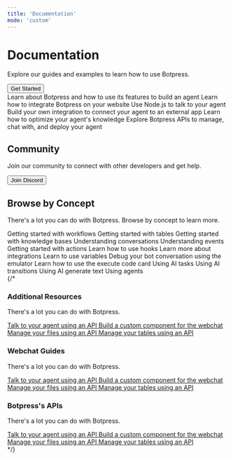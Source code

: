 ```yaml
---
title: 'Documentation'
mode: 'custom'
---
```



<div className="flex flex-col items-center justify-center my-10">
  <h1 className="text-4xl text-gray-600 font-bold pb-2">Documentation</h1>
  <p className="text-lg mb-4 text-center">Explore our guides and examples to learn how to use Botpress.</p>
  <a href="guides/introduction">
    <button className="flex items-center gap-2 border border-gray-300 bg-blue-500 text-white rounded-lg shadow-md px-6 py-2 text-sm font-medium text-gray-800 hover:bg-blue-600 focus:outline-none focus:ring-2 focus:ring-offset-2 focus:ring-gray-500">
      Get Started
    </button>
  </a>
</div>

<div className="flex flex-col items-center justify-center mb-20 mx-10">
  <CardGroup cols={3}>
    <Card title="Guides" href="/guides/introduction">
      Learn about Botpress and how to use its features to build an agent
    </Card>
    <Card title="Webchat" href="/webchat/introduction">
      Learn how to integrate Botpress on your website
    </Card>
    <Card title="Chat API" href="/api-reference/chat-api/introduction">
      Use Node.js to talk to your agent
    </Card>
    <Card title="Build an integration" href="/for-developers/sdk/integration">
      Build your own integration to connect your agent to an external app
    </Card>
    <Card title="Knowledge Base" href="/guides/studio/interface/knowledge-base/introduction">
      Learn how to optimize your agent's knowledge
    </Card>
    <Card title="API Reference" href="/api-reference/introduction">
      Explore Botpress APIs to manage, chat with, and deploy your agent
    </Card>
  </CardGroup>
</div>

<div className="flex flex-col items-center justify-center pb-20">
  <h2 className="text-3xl text-gray-600 font-bold pb-2">Community</h2>
  <p className="text-md mb-4 text-center">Join our community to connect with other developers and get help.</p>
  <a href="https://discord.com/invite/botpress" target="_blank" rel="noreferrer">
    <button
      className="flex items-center gap-2 bg-white border border-gray-300 rounded-lg shadow-md px-6 py-2 text-sm font-medium text-gray-800 hover:bg-gray-200 focus:outline-none focus:ring-2 focus:ring-offset-2 focus:ring-gray-500"
    >
      <Icon icon="discord" iconType="solid" className="bg-purple-500" color="#5865F2" />
      <span>Join Discord</span>
    </button>
  </a>
</div>

<div className="flex flex-col items-center justify-center mb-20 mx-10">
  <h2 className="text-3xl text-gray-600 font-bold pb-2">Browse by Concept</h2>
  <p className="text-md mb-4 text-center">There's a lot you can do with Botpress. Browse by concept to learn more.</p>
  <div className="sm:grid-cols-2 grid-cols-1 grid gap-4 md:grid-cols-3 lg:grid-cols-5 items-center mb-10">
    <Card title="Workflows" href="/guides/studio/interface/studio-interface-flows">
      Getting started with workflows
    </Card>
    <Card title="Tables" href="/guides/studio/interface/tables">
      Getting started with tables
    </Card>
    <Card title="Knowledge Bases" href="/guides/studio/interface/knowledge-base/introduction">
      Getting started with knowledge bases
    </Card>
    <Card title="Conversations" href="/guides/dashboard/bot/conversations">
      Understanding conversations
    </Card>
    <Card title="Events" href="/guides/dashboard/bot/events">
      Understanding events
    </Card>
    <Card title="Actions" href="/guides/studio/interface/actions">
      Getting started with actions
    </Card>
    <Card title="Hooks" href="/guides/studio/interface/hooks">
      Learn how to use hooks
    </Card>
    <Card title="Integrations" href="/guides/studio/interface/integrations">
      Learn more about integrations
    </Card>
    <Card title="Variables" href="/guides/studio/interface/variables">
      Learn to use variables
    </Card>
    <Card title="Emulator" href="/guides/studio/interface/emulator">
      Debug your bot conversation using the emulator
    </Card>
    <Card title="Execute Code" href="/guides/studio/cards/execute">
      Learn how to use the execute code card
    </Card>
    <Card title="AI Task" href="/guides/studio/cards/ai/ai-task">
      Using AI tasks
    </Card>
    <Card title="AI Transition" href="/guides/studio/cards/ai/ai-transition">
      Using AI transitions
    </Card>
    <Card title="AI Generate Text" href="/guides/studio/cards/ai/ai-generate-text">
      Using AI generate text
    </Card>
    <Card title="Agents" href="/guides/studio/cards/agents">
      Using agents
    </Card>
</div>
</div>
{/*
<div className="grid grid-cols-1 gap-4 md:grid-cols-2 lg:grid-cols-3 items-center mb-10">
  <div className="flex flex-col justify-center items-center">
    <h3 className="text-xl text-gray-600 font-bold pb-2">Additional Resources</h3>
    <p className="text-md mb-4">There's a lot you can do with Botpress.</p>
    <div className="flex flex-col gap-2 justify-center items-center">
      <a href="" className="text-blue-400">
        Talk to your agent using an API
      </a>
      <a href="" className="text-blue-400">
        Build a custom component for the webchat
      </a>
      <a href="" className="text-blue-400">
        Manage your files using an API
      </a>
      <a href="" className="text-blue-400">
        Manage your tables using an API
      </a>
    </div>
  </div>
  <div className="flex flex-col justify-center items-center">
    <h3 className="text-xl text-gray-600 font-bold pb-2">Webchat Guides</h3>
    <p className="text-md mb-4">There's a lot you can do with Botpress.</p>
    <div className="flex flex-col gap-2 justify-center items-center">
      <a href="" className="text-blue-400">
        Talk to your agent using an API
      </a>
      <a href="" className="text-blue-400">
        Build a custom component for the webchat
      </a>
      <a href="" className="text-blue-400">
        Manage your files using an API
      </a>
      <a href="" className="text-blue-400">
        Manage your tables using an API
      </a>
    </div>
  </div>
  <div className="flex flex-col justify-center items-center">
    <h3 className="text-xl text-gray-600 font-bold pb-2">Botpress's APIs</h3>
    <p className="text-md mb-4">There's a lot you can do with Botpress.</p>
    <div className="flex flex-col gap-2 justify-center items-center">
      <a href="" className="text-blue-400">
        Talk to your agent using an API
      </a>
      <a href="" className="text-blue-400">
        Build a custom component for the webchat
      </a>
      <a href="" className="text-blue-400">
        Manage your files using an API
      </a>
      <a href="" className="text-blue-400">
        Manage your tables using an API
      </a>
    </div>
  </div>
</div> */}
